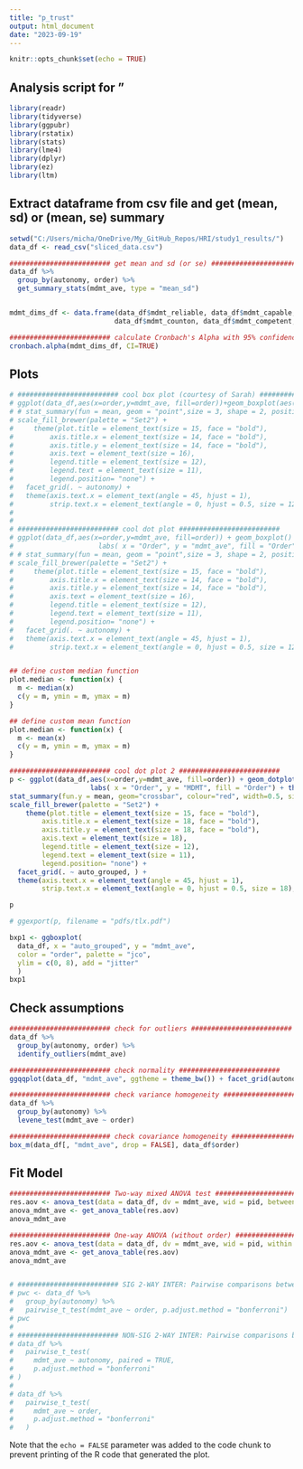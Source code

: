```yaml
---
title: "p_trust"
output: html_document
date: "2023-09-19"
---
```


```r
knitr::opts_chunk$set(echo = TRUE)
```

## Analysis script for "

```r
library(readr)
library(tidyverse)
library(ggpubr)
library(rstatix)
library(stats)
library(lme4)
library(dplyr)
library(ez)
library(ltm)
```


## Extract dataframe from csv file and get (mean, sd) or (mean, se) summary

```r

setwd("C:/Users/micha/OneDrive/My_GitHub_Repos/HRI/study1_results/")
data_df <- read_csv("sliced_data.csv")

######################### get mean and sd (or se) ######################### 
data_df %>%
  group_by(autonomy, order) %>%
  get_summary_stats(mdmt_ave, type = "mean_sd")


mdmt_dims_df <- data.frame(data_df$mdmt_reliable, data_df$mdmt_capable, data_df$mdmt_predictable, data_df$mdmt_skilled, 
                          data_df$mdmt_counton, data_df$mdmt_competent, data_df$mdmt_consistent, data_df$mdmt_meticulous)

######################### calculate Cronbach's Alpha with 95% confidence interval ######################### 
cronbach.alpha(mdmt_dims_df, CI=TRUE)


```

## Plots

```r

# ######################### cool box plot (courtesy of Sarah) ######################### 
# ggplot(data_df,aes(x=order,y=mdmt_ave, fill=order))+geom_boxplot(aes(fill=order)) + labs( x = "Order", y = "mdmt_ave", fill = "Order") +   theme_minimal() +
# # stat_summary(fun = mean, geom = "point",size = 3, shape = 2, position = position_dodge(0.75), show.legend = FALSE) +
# scale_fill_brewer(palette = "Set2") +
#     theme(plot.title = element_text(size = 15, face = "bold"),
#         axis.title.x = element_text(size = 14, face = "bold"),
#         axis.title.y = element_text(size = 14, face = "bold"),
#         axis.text = element_text(size = 16),
#         legend.title = element_text(size = 12),
#         legend.text = element_text(size = 11),
#         legend.position= "none") +
#   facet_grid(. ~ autonomy) +
#   theme(axis.text.x = element_text(angle = 45, hjust = 1),
#         strip.text.x = element_text(angle = 0, hjust = 0.5, size = 12), legend.position = "none")
# 
# 
# ######################### cool dot plot ######################### 
# ggplot(data_df,aes(x=order,y=mdmt_ave, fill=order)) + geom_boxplot() + geom_dotplot(binaxis='y', stackdir='center', stackratio=1.5, dotsize=1.2) + 
#                     labs( x = "Order", y = "mdmt_ave", fill = "Order") + theme_minimal() +
# # stat_summary(fun = mean, geom = "point",size = 3, shape = 2, position = position_dodge(0.75), show.legend = FALSE) +
# scale_fill_brewer(palette = "Set2") +
#     theme(plot.title = element_text(size = 15, face = "bold"),
#         axis.title.x = element_text(size = 14, face = "bold"),
#         axis.title.y = element_text(size = 14, face = "bold"),
#         axis.text = element_text(size = 16),
#         legend.title = element_text(size = 12),
#         legend.text = element_text(size = 11),
#         legend.position= "none") +
#   facet_grid(. ~ autonomy) +
#   theme(axis.text.x = element_text(angle = 45, hjust = 1),
#         strip.text.x = element_text(angle = 0, hjust = 0.5, size = 12), legend.position = "none")


## define custom median function
plot.median <- function(x) {
  m <- median(x)
  c(y = m, ymin = m, ymax = m)
}

## define custom mean function
plot.median <- function(x) {
  m <- mean(x)
  c(y = m, ymin = m, ymax = m)
}

######################### cool dot plot 2 ######################### 
p <- ggplot(data_df,aes(x=order,y=mdmt_ave, fill=order)) + geom_dotplot(binaxis='y', stackdir='center', stackratio=1.5, dotsize=0.6) + 
                    labs( x = "Order", y = "MDMT", fill = "Order") + theme_minimal() +
stat_summary(fun.y = mean, geom="crossbar", colour="red", width=0.5, size=0.5) +
scale_fill_brewer(palette = "Set2") +
    theme(plot.title = element_text(size = 15, face = "bold"),
        axis.title.x = element_text(size = 18, face = "bold"),
        axis.title.y = element_text(size = 18, face = "bold"),
        axis.text = element_text(size = 18),
        legend.title = element_text(size = 12),
        legend.text = element_text(size = 11),
        legend.position= "none") +
  facet_grid(. ~ auto_grouped, ) +
  theme(axis.text.x = element_text(angle = 45, hjust = 1),
        strip.text.x = element_text(angle = 0, hjust = 0.5, size = 18), legend.position = "none")

p

# ggexport(p, filename = "pdfs/tlx.pdf")

```


```r

bxp1 <- ggboxplot(
  data_df, x = "auto_grouped", y = "mdmt_ave",
  color = "order", palette = "jco",
  ylim = c(0, 8), add = "jitter"
  )
bxp1

```


## Check assumptions

```r

######################### check for outliers ######################### 
data_df %>%
  group_by(autonomy, order) %>%
  identify_outliers(mdmt_ave)

######################### check normality ######################### 
ggqqplot(data_df, "mdmt_ave", ggtheme = theme_bw()) + facet_grid(autonomy ~ order)

######################### check variance homogeneity ######################### 
data_df %>%
  group_by(autonomy) %>%
  levene_test(mdmt_ave ~ order)

######################### check covariance homogeneity ######################### 
box_m(data_df[, "mdmt_ave", drop = FALSE], data_df$order)

```


## Fit Model

```r

######################### Two-way mixed ANOVA test #########################  
res.aov <- anova_test(data = data_df, dv = mdmt_ave, wid = pid, between = order, within = autonomy)
anova_mdmt_ave <- get_anova_table(res.aov)
anova_mdmt_ave

######################### One-way ANOVA (without order) #########################  
res.aov <- anova_test(data = data_df, dv = mdmt_ave, wid = pid, within = autonomy)
anova_mdmt_ave <- get_anova_table(res.aov)
anova_mdmt_ave


# ######################### SIG 2-WAY INTER: Pairwise comparisons between group levels #########################
# pwc <- data_df %>%
#   group_by(autonomy) %>%
#   pairwise_t_test(mdmt_ave ~ order, p.adjust.method = "bonferroni")
# pwc
# 
# ######################### NON-SIG 2-WAY INTER: Pairwise comparisons between group levels #########################
# data_df %>%
#   pairwise_t_test(
#     mdmt_ave ~ autonomy, paired = TRUE,
#     p.adjust.method = "bonferroni"
# )
# 
# data_df %>%
#   pairwise_t_test(
#     mdmt_ave ~ order, 
#     p.adjust.method = "bonferroni"
#   )

```


Note that the `echo = FALSE` parameter was added to the code chunk to prevent printing of the R code that generated the plot.
